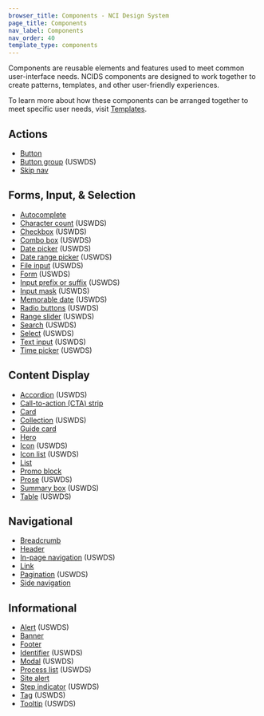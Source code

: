 ```yaml
---
browser_title: Components - NCI Design System
page_title: Components
nav_label: Components
nav_order: 40
template_type: components
---
```


Components are reusable elements and features used to meet common user-interface needs. NCIDS components are designed to work together to create patterns, templates, and other user-friendly experiences.

To learn more about how these components can be arranged together to meet specific user needs, visit [Templates](/templates).

## Actions

- [Button](./button)
- [Button group](https://designsystem.digital.gov/components/button-group/) (USWDS)
- [Skip nav](./skipnav)

## Forms, Input, & Selection

- [Autocomplete](./autocomplete)
- [Character count](https://designsystem.digital.gov/components/character-count/) (USWDS)
- [Checkbox](https://designsystem.digital.gov/components/checkbox/) (USWDS)
- [Combo box](https://designsystem.digital.gov/components/combo-box/) (USWDS)
- [Date picker](https://designsystem.digital.gov/components/date-picker/) (USWDS)
- [Date range picker](https://designsystem.digital.gov/components/date-range-picker/) (USWDS)
- [File input](https://designsystem.digital.gov/components/file-input/) (USWDS)
- [Form](https://designsystem.digital.gov/components/form/) (USWDS)
- [Input prefix or suffix](https://designsystem.digital.gov/components/input-prefix-suffix/) (USWDS)
- [Input mask](https://designsystem.digital.gov/components/input-mask/) (USWDS)
- [Memorable date](https://designsystem.digital.gov/components/memorable-date/) (USWDS)
- [Radio buttons](https://designsystem.digital.gov/components/radio-buttons/) (USWDS)
- [Range slider](https://designsystem.digital.gov/components/range-slider/) (USWDS)
- [Search](https://designsystem.digital.gov/components/search/) (USWDS)
- [Select](https://designsystem.digital.gov/components/select/) (USWDS)
- [Text input](https://designsystem.digital.gov/components/text-input/) (USWDS)
- [Time picker](https://designsystem.digital.gov/components/time-picker/) (USWDS)

## Content Display

- [Accordion](https://designsystem.digital.gov/components/accordion/) (USWDS)
- [Call-to-action (CTA) strip](./cta-strip)
- [Card](./feature-card)
- [Collection](https://designsystem.digital.gov/components/collection/) (USWDS)
- [Guide card](./guide-card)
- [Hero](./hero)
- [Icon](https://designsystem.digital.gov/components/icon/) (USWDS)
- [Icon list](https://designsystem.digital.gov/components/icon-list/) (USWDS)
- [List](./list)
- [Promo block](./promo-block)
- [Prose](https://designsystem.digital.gov/components/prose/) (USWDS)
- [Summary box](https://designsystem.digital.gov/components/summary-box/) (USWDS)
- [Table](https://designsystem.digital.gov/components/table/) (USWDS)

## Navigational

- [Breadcrumb](./breadcrumb)
- [Header](./header)
- [In-page navigation](https://designsystem.digital.gov/components/in-page-navigation/) (USWDS)
- [Link](https://designsystem.digital.gov/components/link/)
- [Pagination](https://designsystem.digital.gov/components/pagination/) (USWDS)
- [Side navigation](./side-navigation)

## Informational

- [Alert](https://designsystem.digital.gov/components/alert/) (USWDS)
- [Banner](./banner)
- [Footer](./footer)
- [Identifier](https://designsystem.digital.gov/components/identifier/) (USWDS)
- [Modal](https://designsystem.digital.gov/components/modal/) (USWDS)
- [Process list](https://designsystem.digital.gov/components/process-list/) (USWDS)
- [Site alert](./site-alert)
- [Step indicator](https://designsystem.digital.gov/components/step-indicator/) (USWDS)
- [Tag](https://designsystem.digital.gov/components/tag/) (USWDS)
- [Tooltip](/components/tooltip/) (USWDS)
